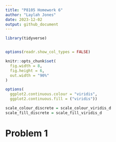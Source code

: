 ```yaml
---
title: "P8105 Homework 6"
author: "Laylah Jones"
date: 2023-12-02
output: github_document
---
```


```r
library(tidyverse)


options(readr.show_col_types = FALSE)

knitr::opts_chunk$set(
  fig.width = 8,
  fig.height = 6,
  out.width = "90%"
)

options(
  ggplot2.continuous.colour = "viridis",
  ggplot2.continuous.fill = ("viridis"))

scale_colour_discrete = scale_colour_viridis_d
scale_fill_discrete = scale_fill_viridis_d
```

# Problem 1




